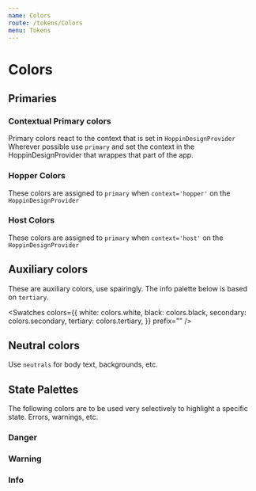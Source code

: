 ```yaml
---
name: Colors
route: /tokens/Colors
menu: Tokens
---
```



# Colors

## Primaries

### Contextual Primary colors

Primary colors react to the context that is set in `HoppinDesignProvider`
Wherever possible use `primary` and set the context in the HoppinDesignProvider that wrappes that part of the app.

<Swatches colors={colors.primary} prefix="primary." />

### Hopper Colors

These colors are assigned to `primary` when `context='hopper'` on the `HoppinDesignProvider`

<Swatches colors={colors.hopper} prefix="hopper." />

### Host Colors

These colors are assigned to `primary` when `context='host'` on the `HoppinDesignProvider`

<Swatches colors={colors.host} prefix="host." />

## Auxiliary colors

These are auxiliary colors, use spairingly. The info palette below is based on `tertiary`.

<Swatches
  colors={{
    white: colors.white,
    black: colors.black,
    secondary: colors.secondary,
    tertiary: colors.tertiary,
  }}
  prefix=""
/>

## Neutral colors

Use `neutrals` for body text, backgrounds, etc.

<Swatches colors={colors.neutrals} prefix="neutrals." />

## State Palettes

The following colors are to be used very selectively to highlight a specific state. Errors, warnings, etc.

### Danger

<Swatches colors={colors.danger} prefix="danger." />

### Warning

<Swatches colors={colors.warning} prefix="warning." />

### Info

<Swatches colors={colors.info} prefix="info." />
